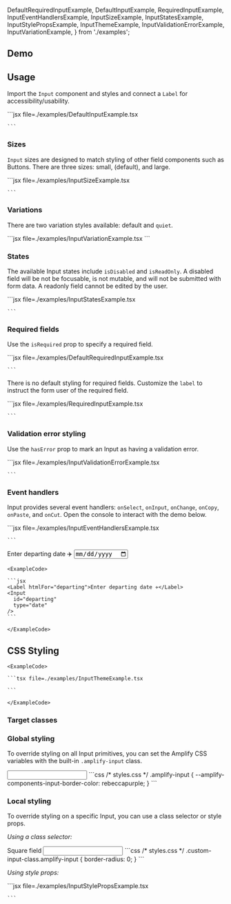 
  DefaultRequiredInputExample,
  DefaultInputExample,
  RequiredInputExample,
  InputEventHandlersExample,
  InputSizeExample,
  InputStatesExample,
  InputStylePropsExample,
  InputThemeExample,
  InputValidationErrorExample,
  InputVariationExample,
} from './examples';

## Demo

<InputDemo />

## Usage

Import the `Input` component and styles and connect a `Label` for accessibility/usability.

<Example>
  <DefaultInputExample />
  <ExampleCode>
    ```jsx file=./examples/DefaultInputExample.tsx

    ```

  </ExampleCode>
</Example>

### Sizes

`Input` sizes are designed to match styling of other field components such as Buttons. There are three sizes: small, (default), and large.

<Example>
  <InputSizeExample />
  <ExampleCode>
    ```jsx file=./examples/InputSizeExample.tsx

    ```

  </ExampleCode>
</Example>

### Variations

There are two variation styles available: default and `quiet`.

<Example>
  <InputVariationExample />
  <ExampleCode>
  ```jsx file=./examples/InputVariationExample.tsx
  ```
  </ExampleCode>

</Example>

### States

The available Input states include `isDisabled` and `isReadOnly`. A disabled field will be not be focusable, is not mutable, and will not be submitted with form data. A readonly field cannot be edited by the user.

<Example>
  <InputStatesExample />
  <ExampleCode>
    ```jsx file=./examples/InputStatesExample.tsx

    ```

  </ExampleCode>
</Example>

### Required fields

Use the `isRequired` prop to specify a required field.

<Example>
  <DefaultRequiredInputExample />
  <ExampleCode>
    ```jsx file=./examples/DefaultRequiredInputExample.tsx

    ```

  </ExampleCode>
</Example>

There is no default styling for required fields. Customize the `label` to instruct the form user of the required field.

<Example>
  <RequiredInputExample />
  <ExampleCode>
    ```jsx file=./examples/RequiredInputExample.tsx

    ```

  </ExampleCode>
</Example>

### Validation error styling

Use the `hasError` prop to mark an Input as having a validation error.

<Example>
  <InputValidationErrorExample />
  <ExampleCode>
    ```jsx file=./examples/InputValidationErrorExample.tsx

    ```

  </ExampleCode>
</Example>

### Event handlers

Input provides several event handlers: `onSelect`, `onInput`, `onChange`, `onCopy`, `onPaste`, and `onCut`. Open the console to interact with the demo below. 

<Example>
  <InputEventHandlersExample />
  <ExampleCode>
    ```jsx file=./examples/InputEventHandlersExample.tsx

    ```

  </ExampleCode>
</Example>

<StandardHTMLAttributes component="Input" link="input" element="<input>">
  <Example>
    <Label htmlFor="departing">Enter departing date ✈️</Label>
    <Input
      id="departing"
      type="date"
    />

    <ExampleCode>

    ```jsx
    <Label htmlFor="departing">Enter departing date ✈️</Label>
    <Input
      id="departing"
      type="date"
    />
    ```

    </ExampleCode>

  </Example>
</StandardHTMLAttributes>

## CSS Styling

<ThemeExample component="Input">
  <Example>
    <InputThemeExample />
    
    <ExampleCode>

    ```tsx file=./examples/InputThemeExample.tsx

    ```

    </ExampleCode>
  </Example>
</ThemeExample>

### Target classes

<ComponentStyleDisplay componentName="Input" />

### Global styling

To override styling on all Input primitives, you can set the Amplify CSS variables with the built-in `.amplify-input` class.

<Example>
  <Input
    className="globally-styled-input"
  />
  <ExampleCode>
    ```css
    /* styles.css */
    .amplify-input {
      --amplify-components-input-border-color: rebeccapurple;
    }
    ```
  </ExampleCode>
</Example>

### Local styling

To override styling on a specific Input, you can use a class selector or style props.

_Using a class selector:_

<Example>
  <Label htmlFor="custom-input">Square field</Label>
  <Input className="custom-input-class" id="custom-input" />
  <ExampleCode>
    ```css
    /* styles.css */
    .custom-input-class.amplify-input {
      border-radius: 0;
    }
    ```
  </ExampleCode>
</Example>

_Using style props:_

<Example>
  <InputStylePropsExample />
  <ExampleCode>
    ```jsx file=./examples/InputStylePropsExample.tsx

    ```

  </ExampleCode>
</Example>
